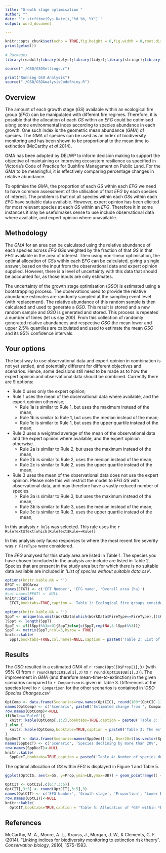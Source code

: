 ```yaml
---
title: "Growth stage optimisation "
author: "" 
date: '`r strftime(Sys.Date(),"%d %b, %Y")`'
output: word_document

---
```


```r
knitr::opts_chunk$set(echo = TRUE,fig.height = 6,fig.width = 8,root.dir="../")
print(getwd())
                                                           
# Packages
library(readxl);library(dplyr);library(tidyr);library(stringr);library(nloptr);library(ggplot2);
```


```r
source("./GSO/GSOSettings.r")

print("Running GSO Analysis")
source("./GSO/GSOAnalysisCodeShiny.R")
```

## Overview

The amount of each growth stage (*GS*) available within an ecological fire group (*EFG*) can be manipulated with different fire regimes. Therefore, it is possible that the allocation of each *GS* within an *EFG* could be optimised along some environmental index according to species abundance in each growth. One such index is the geometric mean abundance (*GMA*) of species. The *GMA* of species can be used as an index of biodiversity monitoring and has been shown to be proportional to the mean time to extinction (McCarthy *et al* 2014).

GMA has been adopted by DELWP to inform decision making to support the objective of maintaining or improving ecosystem resilience as specified in Victoria’s Code of Practice for Bushfire Management on Public Land. For the *GMA* to be meaningful, it is effectively comparing percentage changes in relative abundance.

To optimise the *GMA*, the proportion of each *GS* within each *EFG* we need to  have common assessment of the utilisation of that *EFG* by each species of interest. The problem is that not all species within each *GS*s within each *EFG* have suitable data available. However, expert opinion has been elicited for most relevant species at each *GS* within an *EFG*. Therefore it in some instances it may be usefulmakes sense to use include observational data where available, and expert opinion where unavailable.

## Methodology

The *GMA* for an area can be calculated using the relative abundance of each species across *EFG* *GS*s weighted by the fraction of that *GS* in that *EFG* available in the area of interest. Then using non-linear optimisation, the optimal allocation of *GS*s within each *EFG* can be calculated, giving a single answer, based on the input from the observational data and expert opinion supplied. However, there is a level of uncertainty with this data that should be accounted for, as those inputs are only estimates.

The uncertainty of the growth stage optimisation (*GSO*) is estimated using a bootstrapping process. The observations used to provide the relative abundance estimates are randomly sampled at the sampling event level (with replacement). The relative abundance of this random sample is then calculated and used to generate a *GSO*. This result is stored and a new random sample and *GSO* is generated and stored. This process is repeated a number of times (let us say 200). From this collection of randomly generated relative abundances and respective *GSO* the mean lower and upper 2.5% quantiles are calculated and used to estimate the mean *GSO* and its 95% confidence intervals.

## Your options

The best way to use observational data and expert opinion in combination is not yet settled, and potentially different for different objectives and scenarios. Hence, some decisions still need to be made as to how the expert opinion and observational data should be combined. Currently there are 9 options:

* Rule 0 uses only the expert opinion;
* Rule 1 uses the mean of the observational data where available, and the expert opinion otherwise;
    + Rule 1a is similar to Rule 1, but uses the maximum instead of the mean;
    + Rule 1b is similar to Rule 1, but  uses the median instead of the mean;
    + Rule 1c is similar to Rule 1, but  uses the upper quartile instead of the mean;
* Rule 2 uses a weighted average of the mean of the observational data and the expert opinion where available, and the expert opinion otherwise.
    + Rule 2a is similar to Rule 2, but uses the maximum instead of the mean;
    + Rule 2b is similar to Rule 2,  uses the median instead of the mean;
    + Rule 2c is similar to Rule 2,  uses the upper quartile instead of the mean;
* Rule 3 uses the mean of the observational data does not use the expert opinion. Please note this will restrict the model to *EFG* *GS* with observational data, and may therefore have a vastly reduced number of species.
    + Rule 3a is similar to Rule 3, but uses the maximum instead of the mean;
    + Rule 3b is similar to Rule 3,  uses the median instead of the mean;
    + Rule 3c is similar to Rule 3,  uses the upper quartile instead of the mean;

In this analysis `r Rule` was selected. This rule uses the `r RuleText$Text[which(RuleText$Rule==Rule)]`

In this analysis only fauna responses to where the most recent fire severity was `r FireType` were considered.

The *EFG* analysed for this study area are listed in Table 1. The species you have chosen toincluded in the analysis are include are listed in Table 2. Species that are present in the study area but for which there is no suitable data available are included in '*List of species without suitable data.csv*'.

```r
options(knitr.kable.NA = '')
EFGT <- GSOArea
names(EFGT) <- c('EFT Number', 'EFG name', 'Overall area (ha)')
#col.names(EFGT) <- NULL
knitr::kable(
  EFGT,booktabs=TRUE,caption = 'Table 1: Ecological fire groups considered within the area of interest.')
```


```r
options(knitr.kable.NA = '')
SppT <- unique(na.omit(WorkData[which(WorkData$FireType==FireType),])$COMMON_NAME)
lSppt <- length(SppT)
SppT <- if(lSppt%%3==0){SppT}else{c(SppT,rep(NA,3-lSppt%%3))}
SppT <- matrix(SppT,ncol=3,byrow = TRUE)
knitr::kable(
  SppT,booktabs=TRUE,col.names=NULL,caption = paste0('Table 2: List of the ', lSppt, ' species considered within the area of interest.'),longtable = TRUE)
```

<!-- # ```{r SppTableNoDat,echo=FALSE} -->
<!-- # options(knitr.kable.NA = '') -->
<!-- # SppNTB <- unique(na.omit(NoData$COMMON_NAME[which(NoData$DIVNAME=='Birds')])) -->
<!-- # if(length(SppNTB)==0){SppNTB<-'None'} -->
<!-- # SppNTB <- if(length(SppNTB)%%3==0){SppNTB}else{c(SppNTB,rep(NA,3-length(SppNTB)%%3))} -->
<!-- # SppNTB <- matrix(SppNTB,ncol=3,byrow = TRUE) -->
<!-- # knitr::kable( -->
<!-- #   SppNTB,booktabs=TRUE,caption = 'Table 3: Bird species that are present in the study area but for which there is no suitable data available.',longtable = TRUE) -->
<!-- # SppNTC <- unique(na.omit(NoData$COMMON_NAME[which(NoData$DIVNAME=='Crustaceans')])) -->
<!-- # if(length(SppNTC)==0){SppNTC<-'None'} -->
<!-- # SppNTC <- if(length(SppNTC)%%3==0){SppNTC}else{c(SppNTC,rep(NA,3-length(SppNTC)%%3))} -->
<!-- # SppNTC <- matrix(SppNTC,ncol=3,byrow = TRUE) -->
<!-- # knitr::kable( -->
<!-- #   SppNTC,booktabs=TRUE,caption = 'Table 4: Crustacean species that are present in the study area but for which there is no suitable data available.',longtable = TRUE) -->
<!-- # SppNTFi <- unique(na.omit(NoData$COMMON_NAME[which(NoData$DIVNAME=='Fishes')])) -->
<!-- # if(length(SppNTFi)==0){SppNTFi<-'None'} -->
<!-- # SppNTFi <- if(length(SppNTFi)%%3==0){SppNTFi}else{c(SppNTFi,rep(NA,3-length(SppNTFi)%%3))} -->
<!-- # SppNTFi <- matrix(SppNTFi,ncol=3,byrow = TRUE) -->
<!-- # knitr::kable( -->
<!-- #   SppNTFi,booktabs=TRUE,caption = 'Table 5: Fish species that are present in the study area but for which there is no suitable data available.',longtable = TRUE) -->
<!-- # SppNTFr <- unique(na.omit(NoData$COMMON_NAME[which(NoData$DIVNAME=='Frogs')])) -->
<!-- # if(length(SppNTFr)==0){SppNTFr<-'None'} -->
<!-- # SppNTFr <- if(length(SppNTFr)%%3==0){SppNTFr}else{c(SppNTFr,rep(NA,3-length(SppNTFr)%%3))} -->
<!-- # SppNTFr <- matrix(SppNTFr,ncol=3,byrow = TRUE) -->
<!-- # knitr::kable( -->
<!-- #   SppNTFr,booktabs=TRUE,caption = 'Table 6: Frog species that are present in the study area but for which there is no suitable data available.',longtable = TRUE) -->
<!-- # SppNTM <- unique(na.omit(NoData$COMMON_NAME[which(NoData$DIVNAME=='Mammals')])) -->
<!-- # if(length(SppNTM)==0){SppNTM<-'None'} -->
<!-- # SppNTM <- if(length(SppNTM)%%3==0){SppNTM}else{c(SppNTM,rep(NA,3-length(SppNTM)%%3))} -->
<!-- # SppNTM <- matrix(SppNTM,ncol=3,byrow = TRUE) -->
<!-- # knitr::kable( -->
<!-- #   SppNTM,booktabs=TRUE,caption = 'Table 7: Mammal species that are present in the study area but for which there is no suitable data available.',longtable = TRUE) -->
<!-- # SppNTR <- unique(na.omit(NoData$COMMON_NAME[which(NoData$DIVNAME=='Reptiles')])) -->
<!-- # if(length(SppNTR)==0){SppNTR<-'None'} -->
<!-- # SppNTR <- if(length(SppNTR)%%3==0){SppNTR}else{c(SppNTR,rep(NA,3-length(SppNTR)%%3))} -->
<!-- # SppNTR <- matrix(SppNTR,ncol=3,byrow = TRUE) -->
<!-- # knitr::kable( -->
<!-- #   SppNTR,booktabs=TRUE,caption = 'Table 8: Reptile species that are present in the study area but for which there is no suitable data available.',longtable = TRUE) -->
<!-- # ``` -->

## Results

The *GSO* resulted in a estimated *GMA* of `r round(OptCI0$Prop[1],3)` (with 95% CI from `r round(OptCI0$LB[1],3)` to `r round(OptCI0$UB[1],3)`). The improvement in *GMA* (and therefore mean-time-to-extinction) in the given scenarios compared to `r Comparison` is given in Table 3. Differences at the species level to `r Comparison` for the other scenarios is contained in '*GSO Species Changes.csv*'

```r
OptComp <- data.frame(Scenarios=row.names(OptCIC), round(100*(OptCIC-1),1)[,c(1,3,2)])[which(row.names(OptCIC)!=Comparison),]
names(OptComp) <- c('Scenario', paste0('Estimated change from ', Comparison), 'Lower bound', 'Upper bound')
row.names(OptComp)<-NULL
if(Rule=='Rule0'){
  knitr::kable(OptComp[,1:2],booktabs=TRUE,caption = paste0('Table 3: The estimated percentage change in *GMA* of species from the ', Comparison, ' *GS* within *EFG* in the area of interest.'),longtable = TRUE)
} else {
  knitr::kable(OptComp,booktabs=TRUE,caption = paste0('Table 3: The estimated percentage change in *GMA* of species from the ', Comparison, ' *GS* within *EFG* in the area of interest, with 95% confidence intervals.'),longtable = TRUE)
}
SppDecT <- data.frame(Scenario=names(SppDec)[-1], Over20=t(as.vector(SppDec[1,-1])), Over50=t(as.vector(SppDec[2,-1])), All=t(as.vector(SppDec[3,-1])))
names(SppDecT) <- c('Scenario', 'Species declining by more than 20%', 'Species declining by more than 50%', '100% decline (local extinction)')
row.names(SppDecT)<-NULL
knitr::kable(
  SppDecT,booktabs=TRUE,caption = paste0('Table 4: Number of species declining by 20%, 50% or 100% from the ', Comparison, ' for the other scenarios.'),longtable = TRUE)
```

The optimal allocation of *GS* within *EFG* is displayed in Figure 1 and Table 5.

```r
ggplot(OptCIS, aes(x=GS, y=Prop,ymin=LB,ymax=UB)) + geom_pointrange() + facet_wrap(~ EFG) + labs(x="Growth stage", y="Proportion of ecological fire group")

OptCIT <- OptCIS[,c(6:7,3:5)]
OptCIT[,3:5] <- round(OptCIT[,3:5],3)
names(OptCIT) <- c('EFG Number', 'Growth stage', 'Proportion', 'Lower Bound', 'Upper bound')
row.names(OptCIT)<-NULL
knitr::kable(
  OptCIT,booktabs=TRUE,caption = 'Table 5: Allocation of *GS* within *EFG* to optimise the *GMA* of species in the area of interest, with 95% condifence intervals.',longtable = TRUE)
```




## References

McCarthy, M. A., Moore, A. L., Krauss, J., Morgan, J. W., & Clements, C. F. (2014). "Linking indices for biodiversity monitoring to extinction risk theory". *Conservation biology*, 28(6), 1575-1583.
